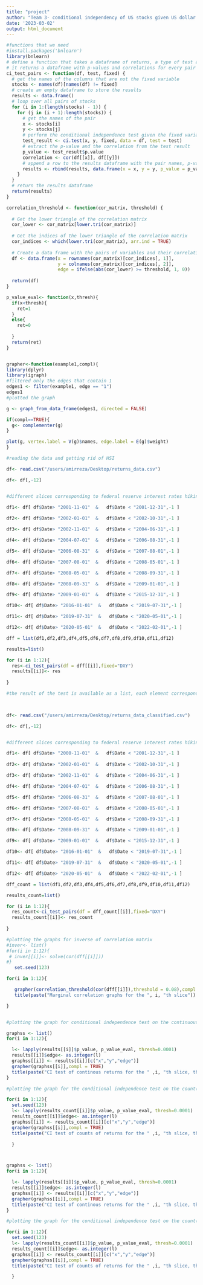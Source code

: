 ```yaml
---
title: "project"
author: "Team 3- conditional independency of US stocks given US dollar index"
date: '2023-03-02'
output: html_document
---
```




```r
#functions that we need
#install.packages('bnlearn')
library(bnlearn)
# define a function that takes a dataframe of returns, a type of test and a fixed variable
# it returns a dataframe with p-values and correlations for every pair of stocks given the fixed variable
ci_test_pairs <- function(df, test, fixed) {
  # get the names of the columns that are not the fixed variable
  stocks <- names(df)[names(df) != fixed]
  # create an empty dataframe to store the results
  results <- data.frame()
  # loop over all pairs of stocks
  for (i in 1:(length(stocks) - 1)) {
    for (j in (i + 1):length(stocks)) {
      # get the names of the pair
      x <- stocks[i]
      y <- stocks[j]
      # perform the conditional independence test given the fixed variable
      test_result <- ci.test(x, y, fixed, data = df, test = test)
      # extract the p-value and the correlation from the test result
      p_value <- test_result$p.value
      correlation <- cor(df[[x]], df[[y]])
      # append a row to the results dataframe with the pair names, p-value and correlation
      results <- rbind(results, data.frame(x = x, y = y, p_value = p_value, correlation = correlation))
    }
  }
  # return the results dataframe
  return(results)
}

correlation_threshold <- function(cor_matrix, threshold) {
  
  # Get the lower triangle of the correlation matrix
  cor_lower <- cor_matrix[lower.tri(cor_matrix)]
  
  # Get the indices of the lower triangle of the correlation matrix
  cor_indices <- which(lower.tri(cor_matrix), arr.ind = TRUE)
  
  # Create a data frame with the pairs of variables and their correlations
  df <- data.frame(x = rownames(cor_matrix)[cor_indices[, 1]],
                   y = colnames(cor_matrix)[cor_indices[, 2]],
                   edge = ifelse(abs(cor_lower) >= threshold, 1, 0))
  
  return(df)
}

p_value_eval<- function(x,thresh){
  if(x<thresh){
    ret=1
  }
  else{
    ret=0
    
  }
  return(ret)
}


grapher<-function(example1,compl){
library(dplyr) 
library(igraph)
#filtered only the edges that contain 1
edges1 <- filter(example1, edge == "1")
edges1
#plotted the graph 

g <- graph_from_data_frame(edges1, directed = FALSE)

if(compl==TRUE){
  g<- complementer(g)
}

plot(g, vertex.label = V(g)$names, edge.label = E(g)$weight)
}


```

```r
#reading the data and getting rid of HSI

df<- read.csv("/users/amirreza/Desktop/returns_data.csv")

df<- df[,-12]


#different slices corresponding to federal reserve interest rates hiking/cutting/pausing

df1<- df[ df$Date> "2001-11-01"  &   df$Date < "2001-12-31",-1 ]
 
df2<- df[ df$Date> "2002-01-01"  &   df$Date < "2002-10-31",-1 ]

df3<- df[ df$Date> "2002-11-01"  &   df$Date < "2004-06-31",-1 ]

df4<- df[ df$Date> "2004-07-01"  &   df$Date < "2006-08-31",-1 ]

df5<- df[ df$Date> "2006-08-31"  &   df$Date < "2007-08-01",-1 ]

df6<- df[ df$Date> "2007-08-01"  &   df$Date < "2008-05-01",-1 ]

df7<- df[ df$Date> "2008-05-01"  &   df$Date < "2008-09-31",-1 ]

df8<- df[ df$Date> "2008-09-31"  &   df$Date < "2009-01-01",-1 ]

df9<- df[ df$Date> "2009-01-01"  &   df$Date < "2015-12-31",-1 ]

df10<- df[ df$Date> "2016-01-01"  &   df$Date < "2019-07-31",-1 ]

df11<- df[ df$Date> "2019-07-31"  &   df$Date < "2020-05-01",-1 ]

df12<- df[ df$Date> "2020-05-01"  &   df$Date < "2022-02-01",-1 ]

dff = list(df1,df2,df3,df4,df5,df6,df7,df8,df9,df10,df11,df12)

results=list()

for (i in 1:12){
  res<-ci_test_pairs(df = dff[[i]],fixed="DXY")
  results[[i]]<- res
  
}

#the result of the test is available as a list, each element corresponds to a time-slice 

  

```



```r
df<- read.csv("/users/amirreza/Desktop/returns_data_classified.csv")

df<- df[,-12]


#different slices corresponding to federal reserve interest rates hiking/cutting/pausing

df1<- df[ df$Date> "2000-11-01"  &   df$Date < "2001-12-31",-1 ]
 
df2<- df[ df$Date> "2002-01-01"  &   df$Date < "2002-10-31",-1 ]

df3<- df[ df$Date> "2002-11-01"  &   df$Date < "2004-06-31",-1 ]

df4<- df[ df$Date> "2004-07-01"  &   df$Date < "2006-08-31",-1 ]

df5<- df[ df$Date> "2006-08-31"  &   df$Date < "2007-08-01",-1 ]

df6<- df[ df$Date> "2007-08-01"  &   df$Date < "2008-05-01",-1 ]

df7<- df[ df$Date> "2008-05-01"  &   df$Date < "2008-09-31",-1 ]

df8<- df[ df$Date> "2008-09-31"  &   df$Date < "2009-01-01",-1 ]

df9<- df[ df$Date> "2009-01-01"  &   df$Date < "2015-12-31",-1 ]

df10<- df[ df$Date> "2016-01-01"  &   df$Date < "2019-07-31",-1 ]

df11<- df[ df$Date> "2019-07-31"  &   df$Date < "2020-05-01",-1 ]

df12<- df[ df$Date> "2020-05-01"  &   df$Date < "2022-02-01",-1 ]

dff_count = list(df1,df2,df3,df4,df5,df6,df7,df8,df9,df10,df11,df12)

results_count=list()

for (i in 1:12){
  res_count<-ci_test_pairs(df = dff_count[[i]],fixed="DXY")
  results_count[[i]]<- res_count
  
}
```



```r
#plotting the graphs for inverse of correlation matrix
#inver<- list()
#for(i in 1:12){
 # inver[[i]]<- solve(cor(dff[[i]]))
#}
   set.seed(123)

for(i in 1:12){

   grapher(correlation_threshold(cor(dff[[i]]),threshold = 0.08),compl = TRUE)
   title(paste("Marginal correlation graphs for the ", i, "th slice"))

}


#plotting the graph for conditional independence test on the continuous returns

graphss <- list()
for(i in 1:12){

  l<- lapply(results[[i]]$p_value, p_value_eval, thresh=0.0001)
  results[[i]]$edge<- as.integer(l)
  graphss[[i]] <- results[[i]][c("x","y","edge")]
  grapher(graphss[[i]],compl = TRUE)
  title(paste("CI test of continous returns for the " ,i, "th slice, thresh=0.0001"))
}

#plotting the graph for the conditional independence test on the count(1,0,-1) data

for(i in 1:12){
  set.seed(123)
  l<- lapply(results_count[[i]]$p_value, p_value_eval, thresh=0.0001)
  results_count[[i]]$edge<- as.integer(l)
  graphss[[i]] <- results_count[[i]][c("x","y","edge")]
  grapher(graphss[[i]],compl = TRUE)
  title(paste("CI test of counts of returns for the " ,i, "th slice, thresh=0.0001"))

  }




```
```r
graphss <- list()
for(i in 1:12){

  l<- lapply(results[[i]]$p_value, p_value_eval, thresh=0.0001)
  results[[i]]$edge<- as.integer(l)
  graphss[[i]] <- results[[i]][c("x","y","edge")]
  grapher(graphss[[i]],compl = TRUE)
  title(paste("CI test of continous returns for the " ,i, "th slice, thresh=0.0001"))
}

#plotting the graph for the conditional independence test on the count(1,0,-1) data

for(i in 1:12){
  set.seed(123)
  l<- lapply(results_count[[i]]$p_value, p_value_eval, thresh=0.0001)
  results_count[[i]]$edge<- as.integer(l)
  graphss[[i]] <- results_count[[i]][c("x","y","edge")]
  grapher(graphss[[i]],compl = TRUE)
  title(paste("CI test of counts of returns for the " ,i, "th slice, thresh=0.0001"))

  }

```



